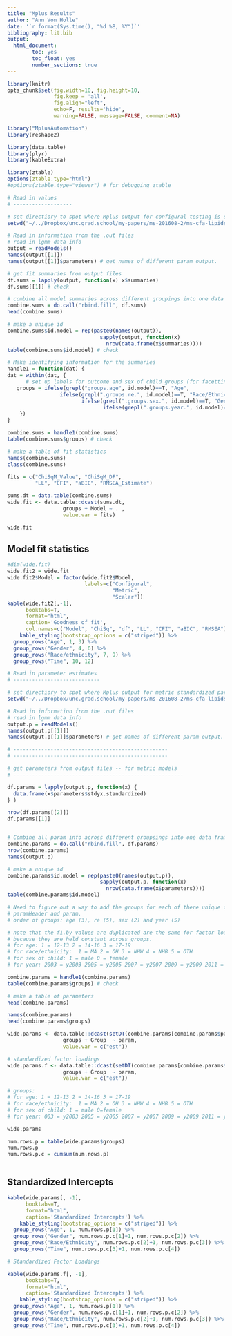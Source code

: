 ```yaml
---
title: "Mplus Results"
author: "Ann Von Holle"
date: '`r format(Sys.time(), "%d %B, %Y")`'
bibliography: lit.bib
output:
  html_document:
        toc: yes
        toc_float: yes
        number_sections: true
---
```


```r

library(knitr)
opts_chunk$set(fig.width=10, fig.height=10, 
               fig.keep = 'all',
               fig.align="left", 
               echo=F, results='hide',
               warning=FALSE, message=FALSE, comment=NA)

library("MplusAutomation")
library(reshape2)

library(data.table)
library(plyr)
library(kableExtra)

library(ztable)
options(ztable.type="html")
#options(ztable.type="viewer") # for debugging ztable

```

```r

# Read in values
# -------------------

# set directiory to spot where Mplus output for configural testing is stored
setwd("~/../Dropbox/unc.grad.school/my-papers/ms-201608-2/ms-cfa-lipids/mplus/mplus-configural testing")

# Read in information from the .out files
# read in lgmm data info 
output = readModels()
names(output[[1]])
names(output[[1]]$parameters) # get names of different param output.
```

```r
# get fit summaries from output files
df.sums = lapply(output, function(x) x$summaries)
df.sums[[1]] # check

# combine all model summaries across different groupings into one data frame
combine.sums = do.call("rbind.fill", df.sums)
head(combine.sums)

# make a unique id
combine.sums$id.model = rep(paste0(names(output)),
                              sapply(output, function(x) 
                                nrow(data.frame(x$summaries))))
table(combine.sums$id.model) # check

# Make identifying information for the summaries
handle1 = function(dat) {
dat = within(dat, {
      # set up labels for outcome and sex of child groups (for facetting below)
   groups = ifelse(grepl("groups.age", id.model)==T, "Age",
                 ifelse(grepl(".groups.re.", id.model)==T, "Race/Ethnicity", 
                        ifelse(grepl(".groups.sex.", id.model)==T, "Gender",
                               ifelse(grepl(".groups.year.", id.model)==T, "Time", NA))))
    })
}

combine.sums = handle1(combine.sums)
table(combine.sums$groups) # check
```


```r

# make a table of fit statistics
names(combine.sums)
class(combine.sums)

fits = c("ChiSqM_Value", "ChiSqM_DF",
         "LL", "CFI", "aBIC", "RMSEA_Estimate")

sums.dt = data.table(combine.sums)
wide.fit <- data.table::dcast(sums.dt,
                  groups + Model ~ . , 
                  value.var = fits)

wide.fit

```

## Model fit statistics

```r

#dim(wide.fit)
wide.fit2 = wide.fit
wide.fit2$Model = factor(wide.fit2$Model,
                         labels=c("Configural",
                                  "Metric",
                                  "Scalar"))
kable(wide.fit2[,-1], 
      booktabs=T,
      format="html",
      caption='Goodness of fit',
      col.names=c("Model", "ChiSq", "df", "LL", "CFI", "aBIC", "RMSEA")) %>%
    kable_styling(bootstrap_options = c("striped")) %>%
  group_rows("Age", 1, 3) %>%
  group_rows("Gender", 4, 6) %>%
  group_rows("Race/ethnicity", 7, 9) %>%
  group_rows("Time", 10, 12)

```


```r

# Read in parameter estimates
# ----------------------------

# set directiory to spot where Mplus output for metric standardized param estimates are
setwd("~/../Dropbox/unc.grad.school/my-papers/ms-201608-2/ms-cfa-lipids/mplus/mplus-configural testing/no-test")

# Read in information from the .out files
# read in lgmm data info 
output.p = readModels()
names(output.p[[1]])
names(output.p[[1]]$parameters) # get names of different param output.
```



```r

# --------------------------------------------------
# --------------------------------------------------

# get parameters from output files -- for metric models 
# -------------------------------------------------------

df.params = lapply(output.p, function(x) {
  data.frame(x$parameters$stdyx.standardized)
} )

nrow(df.params[[2]])
df.params[[1]]


# Combine all param info across different groupsings into one data frame
combine.params = do.call("rbind.fill", df.params)
nrow(combine.params)
names(output.p)

# make a unique id
combine.params$id.model = rep(paste0(names(output.p)),
                              sapply(output.p, function(x) 
                                nrow(data.frame(x$parameters))))
table(combine.params$id.model)

# Need to figure out a way to add the groups for each of there unique combos of 
# paramHeader and param.
# order of groups: age (3), re (5), sex (2) and year (5)

# note that the f1.by values are duplicated are the same for factor loadings
# because they are held constant across groups.
# for age: 1 = 12-13 2 = 14-16 3 = 17-19
# for race/ethnicity:  1 = MA 2 = OH 3 = NHW 4 = NHB 5 = OTH
# for sex of child: 1 = male 0 = female
# for year: 2003 = y2003 2005 = y2005 2007 = y2007 2009 = y2009 2011 = y2011

combine.params = handle1(combine.params)
table(combine.params$groups) # check


```


```r

# make a table of parameters
head(combine.params)

names(combine.params)
head(combine.params$groups)

wide.params <- data.table::dcast(setDT(combine.params[combine.params$paramHeader=="Intercepts",]),
                  groups + Group  ~ param,
                  value.var = c("est"))

# standardized factor loadings
wide.params.f <- data.table::dcast(setDT(combine.params[combine.params$paramHeader=="F1.BY",]),
                  groups + Group  ~ param,
                  value.var = c("est"))

# groups:
# for age: 1 = 12-13 2 = 14-16 3 = 17-19
# for race/ethnicity:  1 = MA 2 = OH 3 = NHW 4 = NHB 5 = OTH
# for sex of child: 1 = male 0=female
# for year: 003 = y2003 2005 = y2005 2007 = y2007 2009 = y2009 2011 = y2011

wide.params

num.rows.p = table(wide.params$groups)
num.rows.p
num.rows.p.c = cumsum(num.rows.p)



```

## Standardized Intercepts

```r

kable(wide.params[, -1], 
      booktabs=T,
      format="html",
      caption='Standardized Intercepts') %>%
    kable_styling(bootstrap_options = c("striped")) %>%
  group_rows("Age", 1, num.rows.p[1]) %>%
  group_rows("Gender", num.rows.p.c[1]+1, num.rows.p.c[2]) %>%
  group_rows("Race/Ethnicity", num.rows.p.c[2]+1, num.rows.p.c[3]) %>%
  group_rows("Time", num.rows.p.c[3]+1, num.rows.p.c[4])

```



```r
# Standardized Factor Loadings

kable(wide.params.f[, -1], 
      booktabs=T,
      format="html",
      caption='Standardized Intercepts') %>%
    kable_styling(bootstrap_options = c("striped")) %>%
  group_rows("Age", 1, num.rows.p[1]) %>%
  group_rows("Gender", num.rows.p.c[1]+1, num.rows.p.c[2]) %>%
  group_rows("Race/Ethnicity", num.rows.p.c[2]+1, num.rows.p.c[3]) %>%
  group_rows("Time", num.rows.p.c[3]+1, num.rows.p.c[4])

```